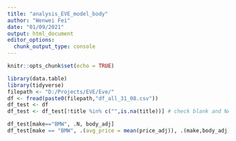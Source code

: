 ```yaml
---
title: "analysis_EVE_model_body"
author: "Wenwei Fei"
date: "01/09/2021"
output: html_document
editor_options: 
  chunk_output_type: console
---
```


```r
knitr::opts_chunk$set(echo = TRUE)
```

```r
library(data.table)
library(tidyverse)
filepath <- "D:/Projects/EVE/Eve/"
df <- fread(paste0(filepath,"df_all_31_08.csv"))
df_test <- df
df_test <- df_test[!title %in% c("",is.na(title))] # check blank and NA
```

```r
df_test[make=="BMW", .N, body_adj]
df_test[make == "BMW", .(avg_price = mean(price_adj)), .(make,body_adj)][order(avg_price)]




```
























